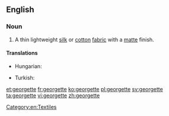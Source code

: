 {{also|Georgette}}
==English==

===Noun===
{{en-noun}}

# A thin lightweight [[silk]] or [[cotton]] [[fabric]] with a [[matte]] finish.

====Translations====
{{trans-top|fabric}}
* Hungarian: {{t|hu|zsorzsett}}
{{trans-mid}}
* Turkish: {{t+|tr|jorjet}}
{{trans-bottom}}

[[Category:en:Textiles]]

[[et:georgette]]
[[fr:georgette]]
[[ko:georgette]]
[[pl:georgette]]
[[sv:georgette]]
[[ta:georgette]]
[[vi:georgette]]
[[zh:georgette]]
